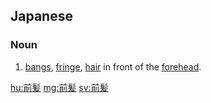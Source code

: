 ==Japanese==
{{ja-kanjitab|まえ|かみ|k2=がみ|r=y|yomi=kun}}

===Noun===
{{ja-noun|まえがみ}}

# [[bangs]], [[fringe]], [[hair]] in front of the [[forehead]].
#: {{ja-usex|短い前髪が流行ってる|みじかい まえがみ が はやってる|short bangs are popular}}

[[hu:前髪]]
[[mg:前髪]]
[[sv:前髪]]